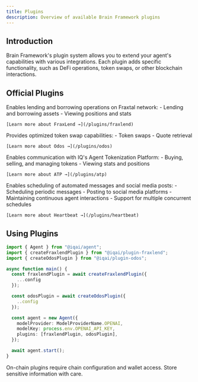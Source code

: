 ```yaml
---
title: Plugins
description: Overview of available Brain Framework plugins
---
```



## Introduction

Brain Framework's plugin system allows you to extend your agent's capabilities with various integrations. Each plugin adds specific functionality, such as DeFi operations, token swaps, or other blockchain interactions.

## Official Plugins

<CardGrid>
  <Card title="FraxLend Plugin" icon="document">
    Enables lending and borrowing operations on Fraxtal network:
    - Lending and borrowing assets
    - Viewing positions and stats

    [Learn more about FraxLend →](/plugins/fraxlend)
  </Card>

  <Card title="Odos Plugin" icon="random">
    Provides optimized token swap capabilities:
    - Token swaps
    - Quote retrieval

    [Learn more about Odos →](/plugins/odos)
  </Card>

  <Card title="ATP Plugin" icon="document">
    Enables communication with IQ's Agent Tokenization Platform:
    - Buying, selling, and managing tokens
    - Viewing stats and positions

    [Learn more about ATP →](/plugins/atp)
  </Card>

  <Card title="Heartbeat Plugin" icon="document">
    Enables scheduling of automated messages and social media posts:
    - Scheduling periodic messages
    - Posting to social media platforms
    - Maintaining continuous agent interactions
    - Support for multiple concurrent schedules

    [Learn more about Heartbeat →](/plugins/heartbeat)
  </Card>

</CardGrid>

## Using Plugins

```typescript
import { Agent } from "@iqai/agent";
import { createFraxlendPlugin } from "@iqai/plugin-fraxlend";
import { createOdosPlugin } from "@iqai/plugin-odos";

async function main() {
  const fraxlendPlugin = await createFraxlendPlugin({
    ...config
  });

  const odosPlugin = await createOdosPlugin({
    ..config
  });

  const agent = new Agent({
    modelProvider: ModelProviderName.OPENAI,
    modelKey: process.env.OPENAI_API_KEY,
    plugins: [fraxlendPlugin, odosPlugin],
  });

  await agent.start();
}
```

<Aside type="note">
On-chain plugins require chain configuration and wallet access. Store sensitive information with care.
</Aside>